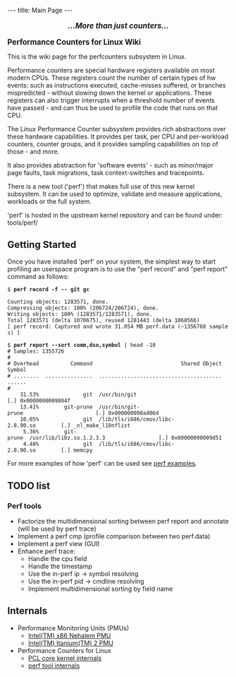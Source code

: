 ---
title: Main Page
---

<b><big><i><center>...More than just counters...</center></i></big></b>


<big>'''Performance Counters for Linux Wiki'''</big>

This is the wiki page for the perfcounters subsystem in Linux.

Performance counters are special hardware registers available on most modern 
CPUs. These registers count the number of certain types of hw events: such 
as instructions executed, cache-misses suffered, or branches mispredicted - 
without slowing down the kernel or applications. These registers can also 
trigger interrupts when a threshold number of events have passed - and can 
thus be used to profile the code that runs on that CPU. 
 
The Linux Performance Counter subsystem provides rich abstractions over these 
hardware capabilities. It provides per task, per CPU and per-workload counters,
counter groups, and it provides sampling capabilities on top of those - and more.

It also provides abstraction for 'software events' - such as minor/major page faults, task migrations, task context-switches and tracepoints.

There is a new tool ('perf') that makes full use of this new kernel subsystem. It can be used to optimize, validate and measure applications, workloads or the full system.

'perf' is hosted in the upstream kernel repository and can be found under: tools/perf/

== Getting Started ==

Once you have installed 'perf' on your system, the simplest way to start profiling an userspace program is to use the "perf record" and "perf report" command as follows:

 $ <b>perf record -f -- git gc</b>
 &nbsp;
 Counting objects: 1283571, done.
 Compressing objects: 100% (206724/206724), done.
 Writing objects: 100% (1283571/1283571), done.
 Total 1283571 (delta 1070675), reused 1281443 (delta 1068566)
 [ perf record: Captured and wrote 31.054 MB perf.data (~1356768 samples) ]
 &nbsp;
 $ <b>perf report --sort comm,dso,symbol</b> | head -10
 # Samples: 1355726
 #
 # Overhead          Command                            Shared Object  Symbol
 # ........  ...............  .......................................  ......
 #
     31.53%              git  /usr/bin/git                             [.] 0x0000000009804f
     13.41%        git-prune  /usr/bin/git-prune                       [.] 0x000000000ad06d
     10.05%              git  /lib/tls/i686/cmov/libc-2.8.90.so        [.] _nl_make_l10nflist
      5.36%        git-prune  /usr/lib/libz.so.1.2.3.3                 [.] 0x00000000009d51
      4.48%              git  /lib/tls/i686/cmov/libc-2.8.90.so        [.] memcpy

For more examples of how 'perf' can be used see [[perf examples]].

== TODO list ==

=== Perf tools ===

* Factorize the multidimensional sorting between perf report and annotate (will be used by perf trace)
* Implement a perf cmp (profile comparison between two perf.data)
* Implement a perf view (GUI)
* Enhance perf trace:
** Handle the cpu field
** Handle the timestamp
** Use the in-perf ip -> symbol resolving
** Use the in-perf pid -> cmdline resolving
** Implement multidimensional sorting by field name

== Internals ==

* Performance Monitoring Units (PMUs)
** [[Nehalem | Intel(TM) x86 Nehalem PMU]]
** [[Montecito | Intel(TM) Itanium(TM) 2 PMU]]
* Performance Counters for Linux
** [[PCL internals | PCL core kernel internals]]
** [[perf internals | perf tool internals]]
